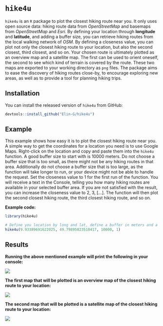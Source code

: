 # `hike4u`

<!-- README.md is generated from README.Rmd. Please edit that file -->

`hike4u` is an `R` package to plot the closest hiking route near you. It only uses open source data: hiking route data from *OpenStreetMap* and basemaps from *OpenStreetMap* and *Esri*. By defining your location through **longitude** and **latitude**, and adding a buffer size, you can retrieve hiking routes from the local walking network of *OSM*. By defining a closeness value, you can plot not only the closest hiking route to your location, but also the second closest, third closest, and so on. Your chosen route is ultimately plotted as an overview map and a satellite map. The first can be used to orient oneself, the second to see which kind of terrain is covered by the route. These two maps are exported to your working directory as `png` files. The package aims to ease the discovery of hiking routes close-by, to encourage exploring new areas, as well as to provide a tool for planning hiking trips.




## Installation


You can install the released version of `hike4u` from GitHub:

``` r
devtools::install_github("Elin-G/hike4u")
```




## Example

This example shows how easy it is to plot the closest hiking route near you.
A simple way to get the coordinates for a location you need is to use Google Maps. Right-click on the location and copy and paste them into the `hike4u` function.
A good buffer size to start with is 10000 meters. Do not choose a buffer size that is too small, as there might not be any hiking routes in that area. Additionally do not choose a buffer size that is too large, as the function will take longer to run, or your device might not be able to handle the request.
Set the closeness value to 1 for the first run of the function. You will receive a text in the Console, telling
you how many hiking routes are available in your selected buffer area. If you are not satisfied with the result, you can increase the closeness value to 2, 3, [...]. The function will then plot the second closest hiking route, the third closest hiking route, and so on.


**Example code:**
``` r
library(hike4u)

# Define you location by long and lat, define a buffer in meters and a closeness value
hike4u(9.93389691622025, 49.79895823510417, 10000, 1)
```



## Results

**Running the above mentioned example will print the following in your console:**


![](Images/get_number_routes.png)

**The first map that will be plotted is an overview map of the closest hiking route to your location:**


![](Images/closest_route_nr_1_overview_map.png)


**The second map that will be plotted is a satellite map of the closest hiking route to your location:**


![](Images/closest_route_nr_1_satellite_map.png)


